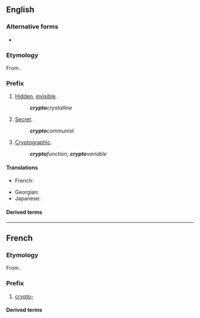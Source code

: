 {{also|crypto}}

==English==

===Alternative forms===
* {{l|en|crypt-}} {{qualifier|prevocalic}}

===Etymology===
From {{der|en|grc|κρυπτός||hidden, secret}}.

===Prefix===
{{en-prefix}}

# [[hidden|Hidden]], [[invisible]].
#: '''''crypto'''crystalline''
# [[secret|Secret]].
#: '''''crypto'''communist''
# [[cryptographic|Cryptographic]].
#: '''''crypto'''function; '''crypto'''variable''

====Translations====
{{trans-top|hidden, invisible}}
* French: {{t+|fr|crypto-}}
{{trans-mid}}
* Georgian: {{t|ka|კრიპტო-}}
* Japanese: {{t+|ja|隠れる|alt=隠れ|tr=kakure}}
{{trans-bottom}}

====Derived terms====
{{prefixsee|en}}
{{der4|lang=en|{{l|en|crypto}}
|{{l|en|cryptoclastic}}
|{{l|en|cryptococcosis}}
|{{l|en|cryptococcus}}
|{{l|en|cryptogam}}
|{{l|en|cryptomeria}}
|{{l|en|cryptorchism}}
|{{l|en|cryptosporidiosis}}
|{{l|en|cryptosporidium}}
|{{l|en|cryptozoite}}
|{{l|en|encryption}}
}}

----

==French==

===Etymology===
From {{der|fr|grc|κρυπτός||hidden, secret}}.

===Prefix===
{{fr-prefix}}

# [[#English|crypto-]]

====Derived terms====
{{prefixsee|fr}}
{{der4|lang=fr|{{l|fr|cryptage}}
|{{l|fr|cryptanalyse}}
|{{l|fr|cryptanalyste}}
|{{l|fr|cryptand}}
|{{l|fr|cryptant}}
|{{l|fr|cryptarithmétique}}
|{{l|fr|cryptate}}
|{{l|fr|crypte}}
|{{l|fr|cryptement}}
|{{l|fr|crypténamine}}
|{{l|fr|cryptenveloppe}}
|{{l|fr|crypter}}
|{{l|fr|cryptesthésie}}
|{{l|fr|crypteur}}
|{{l|fr|cryptie}}
|{{l|fr|cryptique}}
|{{l|fr|cryptoanalyse}}
|{{l|fr|crypto-analyse}}
|{{l|fr|cryptoanalyste}}
|{{l|fr|cryptoanalytique}}
|{{l|fr|crypto-anarchisme}}
|{{l|fr|crypto-anarchiste}}
|{{l|fr|cryptobatholitique}}
|{{l|fr|cryptobiose}}
|{{l|fr|cryptobium}}
|{{l|fr|cryptobranche}}
|{{l|fr|cryptocalvinisme}}
|{{l|fr|cryptocalviniste}}
|{{l|fr|cryptocentre}}
|{{l|fr|cryptocéphale}}
|{{l|fr|cryptocérate}}
|{{l|fr|cryptochimère}}
|{{l|fr|cryptochrome}}
|{{l|fr|cryptoclimat}}
|{{l|fr|cryptoclimatologie}}
|{{l|fr|cryptoclimatologique}}
|{{l|fr|cryptococcose}}
|{{l|fr|cryptocommunisme}}
|{{l|fr|crypto-communisme}}
|{{l|fr|cryptocommuniste}}
|{{l|fr|crypto-communiste}}
|{{l|fr|cryptocorpocollinite}}
|{{l|fr|cryptocotylédone}}
|{{l|fr|cryptocristal}}
|{{l|fr|cryptocristallin}}
|{{l|fr|cryptocyste}}
|{{l|fr|cryptodate}}
|{{l|fr|cryptodère}}
|{{l|fr|cryptodicyclique}}
|{{l|fr|cryptodire}}
|{{l|fr|cryptodiversité}}
|{{l|fr|cryptodroite}}
|{{l|fr|cryptoefflorescence}}
|{{l|fr|crypto-efflorescence}}
|{{l|fr|crypto-empreinte}}
|{{l|fr|crypto-endomitose}}
|{{l|fr|crypto-fascisme}}
|{{l|fr|crypto-fasciste}}
|{{l|fr|cryptofaune}}
|{{l|fr|cryptogame}}
|{{l|fr|cryptogamie}}
|{{l|fr|cryptogamique}}
|{{l|fr|cryptogamiste}}
|{{l|fr|cryptogélocollinite}}
|{{l|fr|cryptogénétique}}
|{{l|fr|cryptogénique}}
|{{l|fr|cryptogonomérie}}
|{{l|fr|cryptogramme}}
|{{l|fr|cryptographe}}
|{{l|fr|cryptographie}}
|{{l|fr|cryptographier}}
|{{l|fr|cryptographique}}
|{{l|fr|cryptographiquement}}
|{{l|fr|cryptohalite}}
|{{l|fr|crypto-haplomitose}}
|{{l|fr|cryptolapiés}}
|{{l|fr|cryptolite}}
|{{l|fr|cryptologie}}
|{{l|fr|cryptologique}}
|{{l|fr|cryptologue}}
|{{l|fr|cryptoloppe}}
|{{l|fr|cryptomacéral}}
|{{l|fr|cryptomane}}
|{{l|fr|cryptomaniaque}}
|{{l|fr|cryptomanie}}
|{{l|fr|cryptoménorrhée}}
|{{l|fr|cryptomère}}
|{{l|fr|cryptomérie}}
|{{l|fr|cryptomérique}}
|{{l|fr|cryptomètre}}
|{{l|fr|cryptomitose}}
|{{l|fr|cryptomnésie}}
|{{l|fr|cryptomonade}}
|{{l|fr|cryptonyme}}
|{{l|fr|cryptopartie}}
|{{l|fr|cryptopériode}}
|{{l|fr|cryptoperthite}}
|{{l|fr|cryptophage}}
|{{l|fr|cryptophagidé}}
|{{l|fr|cryptophone}}
|{{l|fr|cryptophonie}}
|{{l|fr|cryptophonique}}
|{{l|fr|cryptophyte}}
|{{l|fr|cryptopolyploïde}}
|{{l|fr|cryptopolyploïdie}}
|{{l|fr|cryptopine}}
|{{l|fr|cryptopode}}
|{{l|fr|cryptoportique}}
|{{l|fr|crypto-portique}}
|{{l|fr|cryptoprocte}}
|{{l|fr|crypto-protectionnisme}}
|{{l|fr|cryptoprotectionnisme}}
|{{l|fr|cryptoprotectionniste}}
|{{l|fr|cryptoradariste}}
|{{l|fr|cryptorchide}}
|{{l|fr|cryptorchidie}}
|{{l|fr|cryptorchidisme}}
|{{l|fr|cryptorhynque}}
|{{l|fr|cryptorithme}}
|{{l|fr|cryptosporidie}}
|{{l|fr|cryptosporidiose}}
|{{l|fr|cryptostome}}
|{{l|fr|cryptosystème}}
|{{l|fr|cryptotélégraphie}}
|{{l|fr|cryptotélégraphique}}
|{{l|fr|cryptotélinite}}
|{{l|fr|cryptoténie}}
|{{l|fr|cryptotoxine}}
|{{l|fr|cryptovitrodétrinite}}
|{{l|fr|cryptoxanthène}}
|{{l|fr|cryptoxanthine}}
|{{l|fr|cryptozoïte}}
|{{l|fr|cryptozoologie}}
|{{l|fr|cryptozoologique}}
|{{l|fr|cryptozoologiste}}
|{{l|fr|décrypter}}
}}